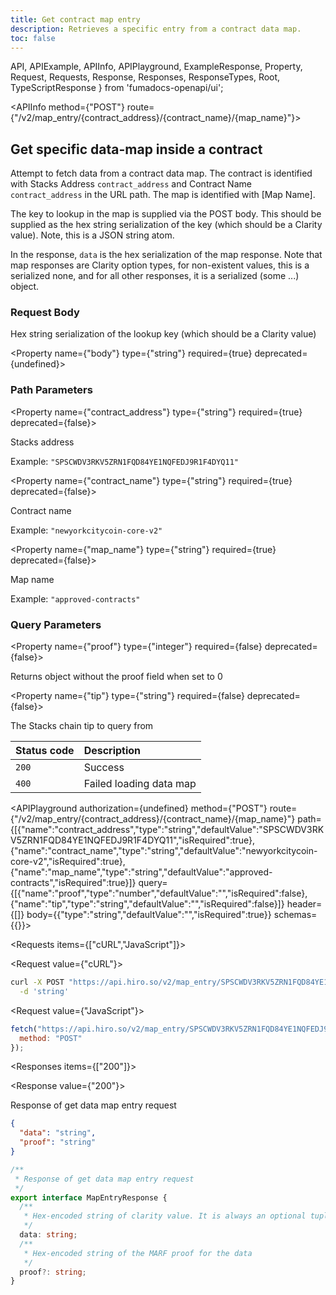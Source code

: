 ```yaml
---
title: Get contract map entry
description: Retrieves a specific entry from a contract data map.
toc: false
---
```


  API,
  APIExample,
  APIInfo,
  APIPlayground,
  ExampleResponse,
  Property,
  Request,
  Requests,
  Response,
  Responses,
  ResponseTypes,
  Root,
  TypeScriptResponse
} from 'fumadocs-openapi/ui';

<Root baseUrl="https://api.hiro.so">

<API>

<APIInfo method={"POST"} route={"/v2/map_entry/{contract_address}/{contract_name}/{map_name}"}>

## Get specific data-map inside a contract

Attempt to fetch data from a contract data map. The contract is identified with Stacks Address `contract_address` and Contract Name `contract_address` in the URL path. The map is identified with [Map Name].

The key to lookup in the map is supplied via the POST body. This should be supplied as the hex string serialization of the key (which should be a Clarity value). Note, this is a JSON string atom.

In the response, `data` is the hex serialization of the map response. Note that map responses are Clarity option types, for non-existent values, this is a serialized none, and for all other responses, it is a serialized (some ...) object.

### Request Body

Hex string serialization of the lookup key (which should be a Clarity value)

<Property name={"body"} type={"string"} required={true} deprecated={undefined}>

</Property>

### Path Parameters

<Property name={"contract_address"} type={"string"} required={true} deprecated={false}>

Stacks address

<span>Example: `"SPSCWDV3RKV5ZRN1FQD84YE1NQFEDJ9R1F4DYQ11"`</span>

</Property>

<Property name={"contract_name"} type={"string"} required={true} deprecated={false}>

Contract name

<span>Example: `"newyorkcitycoin-core-v2"`</span>

</Property>

<Property name={"map_name"} type={"string"} required={true} deprecated={false}>

Map name

<span>Example: `"approved-contracts"`</span>

</Property>

### Query Parameters

<Property name={"proof"} type={"integer"} required={false} deprecated={false}>

Returns object without the proof field when set to 0

</Property>

<Property name={"tip"} type={"string"} required={false} deprecated={false}>

The Stacks chain tip to query from

</Property>

| Status code | Description |
| :------ | :------ |
| `200` | Success |
| `400` | Failed loading data map |

<APIPlayground authorization={undefined} method={"POST"} route={"/v2/map_entry/{contract_address}/{contract_name}/{map_name}"} path={[{"name":"contract_address","type":"string","defaultValue":"SPSCWDV3RKV5ZRN1FQD84YE1NQFEDJ9R1F4DYQ11","isRequired":true},{"name":"contract_name","type":"string","defaultValue":"newyorkcitycoin-core-v2","isRequired":true},{"name":"map_name","type":"string","defaultValue":"approved-contracts","isRequired":true}]} query={[{"name":"proof","type":"number","defaultValue":"","isRequired":false},{"name":"tip","type":"string","defaultValue":"","isRequired":false}]} header={[]} body={{"type":"string","defaultValue":"","isRequired":true}} schemas={{}}>

</APIPlayground>

</APIInfo>

<APIExample>

<Requests items={["cURL","JavaScript"]}>

<Request value={"cURL"}>

```bash
curl -X POST "https://api.hiro.so/v2/map_entry/SPSCWDV3RKV5ZRN1FQD84YE1NQFEDJ9R1F4DYQ11/newyorkcitycoin-core-v2/approved-contracts?proof=0&tip=string" \
  -d 'string'
```

</Request>

<Request value={"JavaScript"}>

```js
fetch("https://api.hiro.so/v2/map_entry/SPSCWDV3RKV5ZRN1FQD84YE1NQFEDJ9R1F4DYQ11/newyorkcitycoin-core-v2/approved-contracts?proof=0&tip=string", {
  method: "POST"
});
```

</Request>

</Requests>

<Responses items={["200"]}>

<Response value={"200"}>

Response of get data map entry request

<ResponseTypes>

<ExampleResponse>

```json
{
  "data": "string",
  "proof": "string"
}
```

</ExampleResponse>

<TypeScriptResponse>

```ts
/**
 * Response of get data map entry request
 */
export interface MapEntryResponse {
  /**
   * Hex-encoded string of clarity value. It is always an optional tuple.
   */
  data: string;
  /**
   * Hex-encoded string of the MARF proof for the data
   */
  proof?: string;
}
```

</TypeScriptResponse>

</ResponseTypes>

</Response>

</Responses>

</APIExample>

</API>

</Root>
